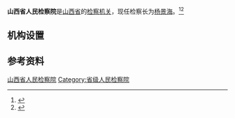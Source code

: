 {{coord|37.82141|112.50718|display=title}}
{{Infobox PRCG
|机构名称 = 山西省人民检察院
|标志1    = Supreme_People's_Procuratorate_of_P.R.China's_badge_.svg
|标志1说明 = [[中华人民共和国人民检察院检徽|中华人民共和国人民检察院检徽]]
|职位1    = [[检察长|检察长]]
|人员1    = [[杨景海|杨景海]]
|衔级1    = [[二级大检察官|二级大检察官]]
|职位2    =
|人员2    =
|职位3    =
|人员3    =
|职位4    =
|人员4    =
|授权法源 = [[中华人民共和国宪法|中华人民共和国宪法]]<br />[[s:中华人民共和国刑法|中华人民共和国刑法]]<br />[[s:中华人民共和国刑事诉讼法|中华人民共和国刑事诉讼法]]
|组织法规 = [[s:中华人民共和国人民检察院组织法|中华人民共和国人民检察院组织法]]
|业务上级 = [[中华人民共和国最高人民检察院|中华人民共和国最高人民检察院]]
|组织上级 = [[山西省人民代表大会|山西省人民代表大会]]<br />[[山西省人民代表大会常务委员会|山西省人民代表大会常务委员会]]
|中共上级 = [[中国共产党山西省委员会|中国共产党山西省委员会]]
|中共本级 = 中国共产党山西省人民检察院党组
|机构类型 = [[检察机关|法律监督机关]]
|行政级别 = 副省级
|地址1    = [[山西省|山西省]]
|前身     = 
|邮编1    =
|电话1    =
|网站     = 山西省人民检察院
|网址     = http://www.sx.jcy.gov.cn/
}}
'''山西省人民检察院'''是[[山西省|山西省]]的[[检察机关|检察机关]]，现任检察长为[[杨景海|杨景海]]。<ref>{{Cite book|title=中国法律年鉴 2018|author=伍晓梅主编; 中国法律年鉴编辑部编|publisher=中国法律年鉴社|year=|issn=1003-1715|location=|pages=}}</ref><ref>{{Cite journal|url=https://kns.cnki.net/KCMS/detail/detail.aspx?dbcode=CJFQ&dbname=CJFD2007&filename=HHZS200720007&v=MTEwNDJYUmZiRzRIdGJPcjQ5Rlk0UjhlWDFMdXhZUzdEaDFUM3FUcldNMUZyQ1VSN3FmYitkbkZDamxWTDdCTFM=|title=山西省高级人民检察院|author=|year=2007|issue=20|issn=1810-2980|journal=黄河之声|doi=}}</ref>

== 机构设置 ==
{{columns-list|2|
* 办公室
* 政治部
* 第一检察部
* 第二检察部
* 第三检察部
* 第四检察部
* 第五检察部
* 第六检察部
* 第七检察部
* 第八检察部
* 第九检察部
* 第十检察部
* 法律政策研究室（检察委员会办公室）
* 案件管理办公室
* 对外合作联络处
* 检务督察局（巡视工作领导小组办公室）
* 司法警察总队
* 检察技术处
* 计划财务装备处
* 机关党委
* 离退休人员工作处
* 检察技术鉴定研究中心
* 检察官培训学院
* 后勤服务中心
}}

== 参考资料 ==
{{reflist}}

{{中华人民共和国检察机关}}

[[Category:山西省人民检察院|]]
[[Category:省级人民检察院|Category:省级人民检察院]]